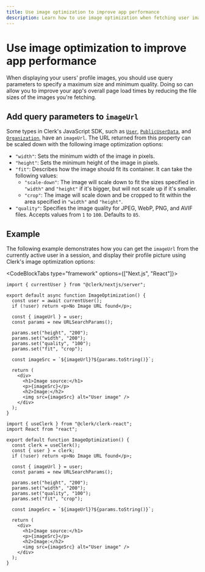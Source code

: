 ```yaml
---
title: Use image optimization to improve app performance
description: Learn how to use image optimization when fetching user images from Clerk.
---
```


# Use image optimization to improve app performance

When displaying your users' profile images, you should use query parameters to specify a maximum size and minimum quality. Doing so can allow you to improve your app's overall page load times by reducing the file sizes of the images you're fetching.

## Add query parameters to `imageUrl`

Some types in Clerk's JavaScript SDK, such as [`User`](/docs/references/javascript/user/user), [`PublicUserData`](/docs/references/javascript/types/public-user-data#properties), and [`Organization`](/docs/references/javascript/organization/organization#properties), have an `imageUrl`. The URL returned from this property can be scaled down with the following image optimization options:

- `"width"`: Sets the minimum width of the image in pixels.
- `"height"`: Sets the minimum height of the image in pixels.
- `"fit"`: Describes how the image should fit its container. It can take the following values:
  - `"scale-down"`: The image will scale down to fit the sizes specified in `"width"` and `"height"` if it's bigger, but will not scale up if it's smaller.
  - `"crop"`: The image will scale down and be cropped to fit within the area specified in `"width"` and `"height"`.
- `"quality"`: Specifies the image quality for JPEG, WebP, PNG, and AVIF files. Accepts values from `1` to `100`. Defaults to `85`.

## Example

The following example demonstrates how you can get the `imageUrl` from the currently active user in a session, and display their profile picture using Clerk's image optimization options:

<CodeBlockTabs type="framework" options={["Next.js", "React"]}>
  ```tsx {{ prettier: false, filename: 'app/image-optimization/page.tsx' }}
  import { currentUser } from "@clerk/nextjs/server";

  export default async function ImageOptimization() {
    const user = await currentUser();
    if (!user) return <p>No Image URL found</p>;

    const { imageUrl } = user;
    const params = new URLSearchParams();

    params.set("height", "200");
    params.set("width", "200");
    params.set("quality", "100");
    params.set("fit", "crop");

    const imageSrc = `${imageUrl}?${params.toString()}`;

    return (
      <div>
        <h1>Image source:</h1>
        <p>{imageSrc}</p>
        <h2>Image:</h2>
        <img src={imageSrc} alt="User image" />
      </div>
    );
  }
  ```

  ```tsx {{ prettier: false, filename: 'components/image-optimization.tsx' }}
  import { useClerk } from "@clerk/clerk-react";
  import React from "react";

  export default function ImageOptimization() {
    const clerk = useClerk();
    const { user } = clerk;
    if (!user) return <p>No Image URL found</p>;

    const { imageUrl } = user;
    const params = new URLSearchParams();

    params.set("height", "200");
    params.set("width", "200");
    params.set("quality", "100");
    params.set("fit", "crop");

    const imageSrc = `${imageUrl}?${params.toString()}`;

    return (
      <div>
        <h1>Image source:</h1>
        <p>{imageSrc}</p>
        <h2>Image:</h2>
        <img src={imageSrc} alt="User image" />
      </div>
    );
  }
  ```
</CodeBlockTabs>
